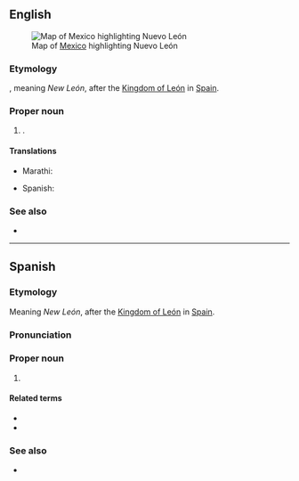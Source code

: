 ==English==
[[File:Mexico map, MX-NLE.svg|thumb|Map of [[Mexico]] highlighting Nuevo León]]

===Etymology===
{{uder|en|es|-}}, meaning ''New León'', after the [[w:Kingdom of León|Kingdom of León]] in [[Spain]].

===Proper noun===
{{en-proper noun|head=Nuevo León}}

# {{place|en|state|c/Mexico}}.

====Translations====
{{trans-top|state of Mexico}}
* Marathi: {{t|mr|नुएवा लेओन|n}}
{{trans-mid}}
* Spanish: {{t+|es|Nuevo León|m}}
{{trans-bottom}}

===See also===
* {{pedia}}

----

==Spanish==

===Etymology===
Meaning ''New León'', after the [[w:Kingdom of León|Kingdom of León]] in [[Spain]].

===Pronunciation===
{{es-pr}}

===Proper noun===
{{es-proper noun|m|head=[[nuevo|Nuevo]] [[León]]}}

# {{place|es|state|c/Mexico}}
#: {{syn|es|NL|q1=abbreviation}}

====Related terms====
* {{l|es|neoleonés}}
* {{l|es|nuevoleonés}}

===See also===
* {{pedia|lang=es}}